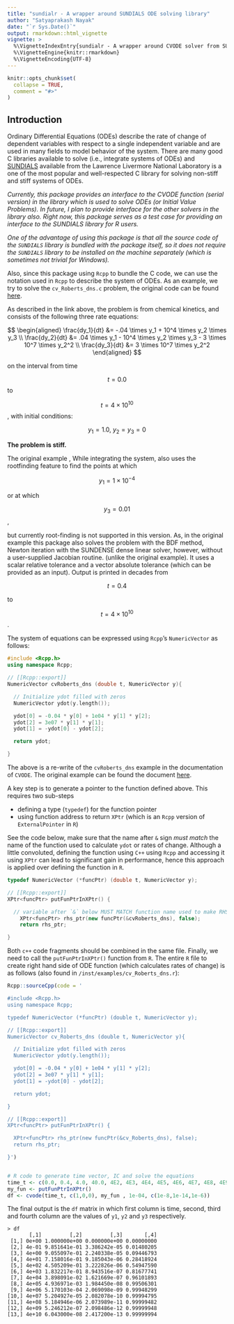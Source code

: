 ```yaml
---
title: "sundialr - A wrapper around SUNDIALS ODE solving library"
author: "Satyaprakash Nayak"
date: "`r Sys.Date()`"
output: rmarkdown::html_vignette
vignette: >
  %\VignetteIndexEntry{sundialr - A wrapper around CVODE solver from SUNDIALS}
  %\VignetteEngine{knitr::rmarkdown}
  %\VignetteEncoding{UTF-8}
---
```


```r
knitr::opts_chunk$set(
  collapse = TRUE,
  comment = "#>"
)
```

## Introduction
Ordinary Differential Equations (ODEs) describe the rate of change of dependent variables with respect to a single independent variable and are used in many fields to model behavior of the system. There are many good C libraries available to solve (i.e., integrate systems of ODEs) and [SUNDIALS](https://computation.llnl.gov/projects/sundials/sundials-software) available from the Lawrence Livermore National Laboratory is a one of the most popular and well-respected C library for solving non-stiff and stiff systems of ODEs.

_*Currently, this package provides an interface to the CVODE function (serial version) in the library which is used to solve ODEs (or Initial Value Problems). In future, I plan to provide interface for the other solvers in the library also. Right now, this package serves as a test case for providing an interface to the SUNDIALS library for R users.*_ 

_One of the advantage of using this package is that all the source code of the `SUNDIALS` library is bundled with the package itself, so it does not require the `SUNDIALS` library to be installed on the machine separately (which is sometimes not trivial for Windows)._

Also, since this package using `Rcpp` to bundle the C code, we can use the notation used in `Rcpp` to describe the system of ODEs. As an example, we try to solve the `cv_Roberts_dns.c` problem, the original code can be found [here](https://github.com/LLNL/sundials/blob/master/examples/cvode/serial/cvRoberts_dns.c).

As described in the link above,  the problem is from chemical kinetics, and consists of the following three rate equations:         

$$ 
\begin{aligned}
\frac{dy_1}{dt} &= -.04 \times y_1 + 10^4 \times y_2 \times y_3  \\ 
\frac{dy_2}{dt} &= .04 \times y_1 - 10^4 \times y_2 \times y_3 - 3 \times 10^7  \times y_2^2 \\
\frac{dy_3}{dt} &= 3 \times 10^7 \times y_2^2 
\end{aligned}
$$


on the interval from time 

$$ t = 0.0 $$ to  

$$ t = 4 \times 10^{10} $$, with initial conditions: 

$$ y_1  = 1.0 , ~y_2 = y_3 = 0 $$ 

**The problem is stiff.**

The original example , While integrating the system, also uses the rootfinding feature to find the points at which 

$$ y_1 = 1 \times 10^{-4} $$

or at which 

$$ y_3 = 0.01 $$, 

but currently root-finding is not supported in this version. As, in the original example this package also solves the problem with the BDF method, Newton iteration with the SUNDENSE dense linear solver, however, without a user-supplied Jacobian routine. (unlike the original example). It uses a scalar relative tolerance and a vector absolute
tolerance (which can be provided as an input). Output is printed in decades from 

$$ t = 0.4 $$ 

to 

$$ t = 4 \times 10^{10} $$.

The system of equations can be expressed using `Rcpp`'s `NumericVector` as follows:

```c++
#include <Rcpp.h>
using namespace Rcpp;

// [[Rcpp::export]]
NumericVector cvRoberts_dns (double t, NumericVector y){

  // Initialize ydot filled with zeros
  NumericVector ydot(y.length());

  ydot[0] = -0.04 * y[0] + 1e04 * y[1] * y[2];
  ydot[2] = 3e07 * y[1] * y[1];
  ydot[1] = -ydot[0] - ydot[2];

  return ydot;

}
```
The above is a re-write of the `cvRoberts_dns` example in the documentation of `CVODE`. The original example can be found the document [here](https://computation.llnl.gov/sites/default/files/public/cv_examples.pdf).

A key step is to generate a pointer to the function defined above. This requires two sub-steps

- defining a type (`typedef`) for the function pointer
- using function address to return `XPtr` (which is an `Rcpp` version of `ExternalPointer` in `R`)

See the code below, make sure that the name after `&` sign *must match* the name of the function used to calculate `ydot` or rates of change. Although a little convoluted, defining the function using `C++` using `Rcpp` and accessing it using `XPtr` can lead to significant gain in performance, hence this approach is applied over defining the function in `R`.

```c++
typedef NumericVector (*funcPtr) (double t, NumericVector y);

// [[Rcpp::export]]
XPtr<funcPtr> putFunPtrInXPtr() {

  // variable after `&` below MUST MATCH function name used to make RHS of ODEs
	XPtr<funcPtr> rhs_ptr(new funcPtr(&cvRoberts_dns), false); 
	return rhs_ptr;

}
```

Both `c++` code fragments should be combined in the same file. Finally, we need to call the `putFunPtrInXPtr()`
function from `R`. The entire `R` file to create right hand side of ODE function (which calculates rates of change) is as follows (also found in `/inst/examples/cv_Roberts_dns.r`):

```r
Rcpp::sourceCpp(code = '

#include <Rcpp.h>
using namespace Rcpp;

typedef NumericVector (*funcPtr) (double t, NumericVector y);

// [[Rcpp::export]]
NumericVector cv_Roberts_dns (double t, NumericVector y){

  // Initialize ydot filled with zeros
  NumericVector ydot(y.length());

  ydot[0] = -0.04 * y[0] + 1e04 * y[1] * y[2];
  ydot[2] = 3e07 * y[1] * y[1];
  ydot[1] = -ydot[0] - ydot[2];

  return ydot;

}

// [[Rcpp::export]]
XPtr<funcPtr> putFunPtrInXPtr() {

  XPtr<funcPtr> rhs_ptr(new funcPtr(&cv_Roberts_dns), false);
  return rhs_ptr;

}')


# R code to generate time vector, IC and solve the equations
time_t <- c(0.0, 0.4, 4.0, 40.0, 4E2, 4E3, 4E4, 4E5, 4E6, 4E7, 4E8, 4E9, 4E10)
my_fun <- putFunPtrInXPtr()
df <- cvode(time_t, c(1,0,0), my_fun , 1e-04, c(1e-8,1e-14,1e-6))

```

The final output is the `df` matrix in which first column is time, second, third
and fourth column are the values of `y1`, `y2` and `y3` respectively.

```
> df
       [,1]         [,2]         [,3]       [,4]
 [1,] 0e+00 1.000000e+00 0.000000e+00 0.00000000
 [2,] 4e-01 9.851641e-01 3.386242e-05 0.01480205
 [3,] 4e+00 9.055097e-01 2.240338e-05 0.09446793
 [4,] 4e+01 7.158016e-01 9.185043e-06 0.28418924
 [5,] 4e+02 4.505209e-01 3.222826e-06 0.54947590
 [6,] 4e+03 1.832217e-01 8.943516e-07 0.81677741
 [7,] 4e+04 3.898091e-02 1.621669e-07 0.96101893
 [8,] 4e+05 4.936971e-03 1.984450e-08 0.99506301
 [9,] 4e+06 5.170103e-04 2.069098e-09 0.99948299
[10,] 4e+07 5.204927e-05 2.082078e-10 0.99994795
[11,] 4e+08 5.184946e-06 2.073989e-11 0.99999482
[12,] 4e+09 5.246212e-07 2.098486e-12 0.99999948
[13,] 4e+10 6.043000e-08 2.417200e-13 0.99999994
```
